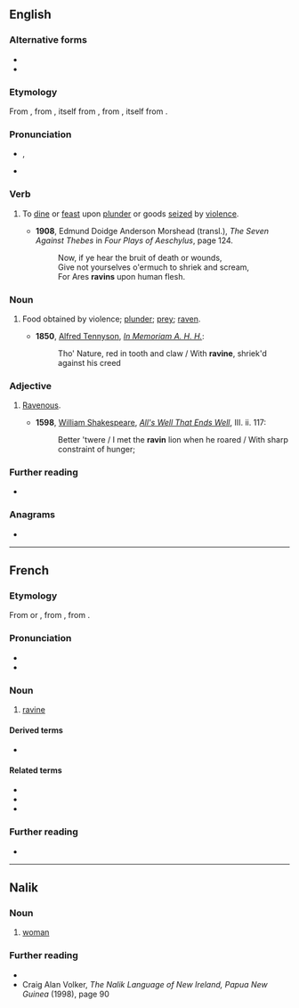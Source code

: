 {{also|ravin'}}
==English==

===Alternative forms===
* {{l|en|raven}}
* {{l|en|ravine}}

===Etymology===
From {{inh|en|enm|ravine}}, from {{der|en|fro|raviner||rush, seize by force}}, itself from {{m|fro|ravine||rapine}}, from {{der|en|la|rapīna||plundering, loot}}, itself from {{m|la|rapere||seize, plunder, abduct}}.

===Pronunciation===
* {{enPR|răvʹən}}, {{IPA|en|/ˈɹævən/}}
* {{rhymes|en|ævən}}

===Verb===
{{en-verb}}

# {{lb|en|obsolete}} To [[dine]] or [[feast]] upon [[plunder]] or goods [[seize]]d by [[violence]].
#* '''1908''', Edmund Doidge Anderson Morshead (transl.), ''The Seven Against Thebes'' in ''Four Plays of Aeschylus'', page 124.
#*: Now, if ye hear the bruit of death or wounds,<br />Give not yourselves o'ermuch to shriek and scream,<br />For Ares '''ravins''' upon human flesh.

===Noun===
{{en-noun|-}}

# {{lb|en|obsolete}} Food obtained by violence; [[plunder]]; [[prey]]; [[raven]].
#* '''1850''', [[w: Alfred, Lord Tennyson|Alfred Tennyson]], ''[[s: In Memoriam A. H. H.|In Memoriam A. H. H.]]'':
#*: Tho' Nature, red in tooth and claw / With '''ravine''', shriek'd against his creed

===Adjective===
{{en-adj}}

# {{lb|en|obsolete}} [[ravenous|Ravenous]].
#* '''1598''', [[w: William Shakespeare|William Shakespeare]], ''[[s: All's Well That Ends Well|All's Well That Ends Well]]'', III. ii. 117:
#*: Better 'twere / I met the '''ravin''' lion when he roared / With sharp constraint of hunger;

===Further reading===
* {{R:Webster 1913}}

===Anagrams===
* {{anagrams|en|a=ainrv|-navir|Arvin|Narvi|Vanir|invar}}

----

==French==

===Etymology===
From {{m|fr|ravine}} or {{m|fr|raviner}}, from {{der|fr|fro|ravine}}, from {{der|fr|la|rapīna}}.

===Pronunciation===
* {{fr-IPA}}
* {{audio|fr|Fr-ravin.ogg|Audio}}

===Noun===
{{fr-noun|m}}

# [[ravine]]

====Derived terms====
* {{l|fr|qui fait le malin tombe dans le ravin}}

====Related terms====
* {{l|fr|ravine}}
* {{l|fr|ravinement}}
* {{l|fr|raviner}}

===Further reading===
* {{R:TLFi}}

----

==Nalik==

===Noun===
{{head|nal|noun|singular|[[a]] [[ravin]]|plural|[[a]] [[fu]] [[ravin]]}}

# [[woman]]

===Further reading===
* {{R:poz-oce:Ross 1988}}
* Craig Alan Volker, ''The Nalik Language of New Ireland, Papua New Guinea'' (1998), page 90